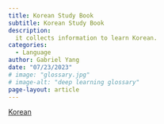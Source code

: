 ```yaml
---
title: Korean Study Book
subtitle: Korean Study Book
description:
  it collects information to learn Korean.
categories:
  - Language
author: Gabriel Yang
date: "07/23/2023"
# image: "glossary.jpg"
# image-alt: "deep learning glossary"
page-layout: article
---
```


[Korean](../../../bookshelf/korean-study/)





